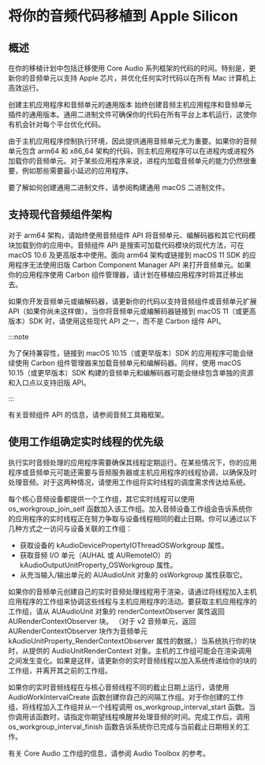 # 将你的音频代码移植到 Apple Silicon

<ToBePolishedAfterTranslation />

<OriginalSource
  title="Porting Your Audio Code to Apple Silicon"
  url="https://developer.apple.com/documentation/apple-silicon/porting-your-audio-code-to-apple-silicon"
  summary="消除在 Apple Silicon Mac 计算机上运行时音频特定代码中的问题"
/>

## 概述

在你的移植计划中包括迁移使用 Core Audio 系列框架的代码的时间。特别是，更新你的音频单元以支持 Apple 芯片，并优化任何实时代码以在所有 Mac 计算机上高效运行。

创建主机应用程序和音频单元的通用版本
始终创建音频主机应用程序和音频单元插件的通用版本。通用二进制文件可确保你的代码在所有平台上本机运行，这使你有机会针对每个平台优化代码。

由于主机应用程序控制执行环境，因此提供通用音频单元尤为重要。如果你的音频单元包含 arm64 和 x86_64 架构的代码，则主机应用程序可以在进程内或进程外加载你的音频单元。对于某些应用程序来说，进程内加载音频单元的能力仍然很重要，例如那些需要最小延迟的应用程序。

要了解如何创建通用二进制文件，请参阅构建通用 macOS 二进制文件。

## 支持现代音频组件架构

对于 arm64 架构，请始终使用音频组件 API 将音频单元、编解码器和其它代码模块加载到你的应用中。音频组件 API 是搜索可加载代码模块的现代方法，可在 macOS 10.6 及更高版本中使用。面向 arm64 架构或链接到 macOS 11 SDK 的应用程序无法使用旧版 Carbon Component Manager API 来打开音频单元。如果你的应用程序使用 Carbon 组件管理器，请计划在移植应用程序时将其迁移出去。

如果你开发音频单元或编解码器，请更新你的代码以支持音频组件或音频单元扩展 API（如果你尚未这样做）。当你将音频单元或编解码器链接到 macOS 11（或更高版本）SDK 时，请使用这些现代 API 之一，而不是 Carbon 组件 API。

:::note

为了保持兼容性，链接到 macOS 10.15（或更早版本）SDK 的应用程序可能会继续使用 Carbon 组件管理器来加载音频单元和编解码器。同样，使用 macOS 10.15（或更早版本）SDK 构建的音频单元和编解码器可能会继续包含单独的资源和入口点以支持旧版 API。

:::

有关音频组件 API 的信息，请参阅音频工具箱框架。

## 使用工作组确定实时线程的优先级

执行实时音频处理的应用程序需要确保其线程定期运行。在某些情况下，你的应用程序或音频单元可能还需要与音频服务器或主机应用程序的线程协调，以确保及时处理音频。对于这两种情况，请使用工作组将实时线程的调度需求传达给系统。

每个核心音频设备都提供一个工作组，其它实时线程可以使用 os_workgroup_join_self 函数加入该工作组。加入音频设备工作组会告诉系统你的应用程序的实时线程正在努力争取与设备线程相同的截止日期。你可以通过以下几种方式之一访问与设备关联的工作组：

- 获取设备的 kAudioDevicePropertyIOThreadOSWorkgroup 属性。
- 获取音频 I/O 单元（AUHAL 或 AURemoteIO）的 kAudioOutputUnitProperty_OSWorkgroup 属性。
- 从充当输入/输出单元的 AUAudioUnit 对象的 osWorkgroup 属性获取它。

如果你的音频单元创建自己的实时音频处理线程用于渲染，请通过将线程加入主机应用程序的工作组来协调这些线程与主机应用程序的活动。要获取主机应用程序的工作组，请从 AUAudioUnit 对象的 renderContextObserver 属性返回 AURenderContextObserver 块。 （对于 v2 音频单元，返回 AURenderContextObserver 块作为音频单元 kAudioUnitProperty_RenderContextObserver 属性的数据。）当系统执行你的块时，从提供的 AudioUnitRenderContext 对象。主机的工作组可能会在渲染调用之间发生变化。如果是这样，请更新你的实时音频线程以加入系统传递给你的块的工作组，并离开其之前的工作组。

如果你的实时音频线程在与核心音频线程不同的截止日期上运行，请使用 AudioWorkIntervalCreate 函数创建你自己的间隔工作组。对于你创建的工作组，将线程加入工作组并从一个线程调用 os_workgroup_interval_start 函数。当你调用该函数时，请指定你期望线程唤醒并处理音频的时间。完成工作后，调用 os_workgroup_interval_finish 函数告诉系统你已完成与当前截止日期相关的工作。

有关 Core Audio 工作组的信息，请参阅 Audio Toolbox 的参考。

